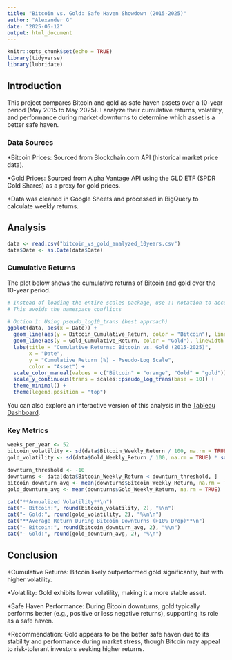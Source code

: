 ```yaml
---
title: "Bitcoin vs. Gold: Safe Haven Showdown (2015-2025)"
author: "Alexander G"
date: "2025-05-12"
output: html_document
---
```


```r
knitr::opts_chunk$set(echo = TRUE)
library(tidyverse)
library(lubridate)
```

## Introduction
This project compares Bitcoin and gold as safe haven assets over a 10-year period (May 2015 to May 2025). I analyze their cumulative returns, volatility, and performance during market downturns to determine which asset is a better safe haven.

### Data Sources
*Bitcoin Prices: Sourced from Blockchain.com API (historical market price data).

*Gold Prices: Sourced from Alpha Vantage API using the GLD ETF (SPDR Gold Shares) as a proxy for gold prices.

*Data was cleaned in Google Sheets and processed in BigQuery to calculate weekly returns.

## Analysis

```r

data <- read.csv("bitcoin_vs_gold_analyzed_10years.csv")
data$Date <- as.Date(data$Date)

```

### Cumulative Returns
The plot below shows the cumulative returns of Bitcoin and gold over the 10-year period.

```r
# Instead of loading the entire scales package, use :: notation to access only the function we need
# This avoids the namespace conflicts

# Option 1: Using pseudo_log10_trans (best approach)
ggplot(data, aes(x = Date)) +
  geom_line(aes(y = Bitcoin_Cumulative_Return, color = "Bitcoin"), linewidth = 1) +
  geom_line(aes(y = Gold_Cumulative_Return, color = "Gold"), linewidth = 1) +
  labs(title = "Cumulative Returns: Bitcoin vs. Gold (2015-2025)",
       x = "Date",
       y = "Cumulative Return (%) - Pseudo-Log Scale",
       color = "Asset") +
  scale_color_manual(values = c("Bitcoin" = "orange", "Gold" = "gold")) +
  scale_y_continuous(trans = scales::pseudo_log_trans(base = 10)) +
  theme_minimal() +
  theme(legend.position = "top")

```


You can also explore an interactive version of this analysis in the [Tableau Dashboard](https://public.tableau.com/views/Bitcoinvs_GoldSafeHavenAnalysis2015-2025/BitcoinvsGoldDashboard?:language=en-US&:sid=&:redirect=auth&:display_count=n&:origin=viz_share_link).


### Key Metrics

```r

weeks_per_year <- 52
bitcoin_volatility <- sd(data$Bitcoin_Weekly_Return / 100, na.rm = TRUE) * sqrt(weeks_per_year)
gold_volatility <- sd(data$Gold_Weekly_Return / 100, na.rm = TRUE) * sqrt(weeks_per_year)

downturn_threshold <- -10
downturns <- data[data$Bitcoin_Weekly_Return < downturn_threshold, ]
bitcoin_downturn_avg <- mean(downturns$Bitcoin_Weekly_Return, na.rm = TRUE)
gold_downturn_avg <- mean(downturns$Gold_Weekly_Return, na.rm = TRUE)

cat("**Annualized Volatility**\n")
cat("- Bitcoin:", round(bitcoin_volatility, 2), "%\n")
cat("- Gold:", round(gold_volatility, 2), "%\n\n")
cat("**Average Return During Bitcoin Downturns (>10% Drop)**\n")
cat("- Bitcoin:", round(bitcoin_downturn_avg, 2), "%\n")
cat("- Gold:", round(gold_downturn_avg, 2), "%\n")

```

## Conclusion
*Cumulative Returns: Bitcoin likely outperformed gold significantly, but with higher volatility.

*Volatility: Gold exhibits lower volatility, making it a more stable asset.

*Safe Haven Performance: During Bitcoin downturns, gold typically performs better (e.g., positive or less negative returns), supporting its role as a safe haven.

*Recommendation: Gold appears to be the better safe haven due to its stability and performance during market stress, though Bitcoin may appeal to risk-tolerant investors seeking higher returns.




